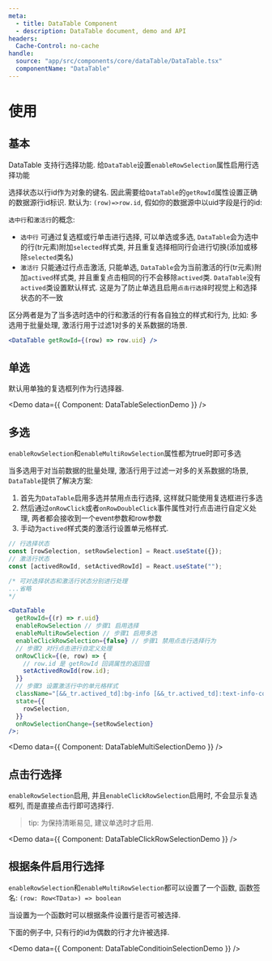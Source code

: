 ```yaml
---
meta:
  - title: DataTable Component
  - description: DataTable document, demo and API
headers:
  Cache-Control: no-cache
handle:
  source: "app/src/components/core/dataTable/DataTable.tsx"
  componentName: "DataTable"
---
```



# 使用

## 基本

DataTable 支持行选择功能. 给`DataTable`设置`enableRowSelection`属性启用行选择功能

选择状态以行id作为对象的键名. 因此需要给`DataTable`的`getRowId`属性设置正确的数据源行id标识. 默认为: `(row)=>row.id`, 假如你的数据源中以uid字段是行的id:

`选中行`和`激活行`的概念:

- `选中行`
  可通过复选框或行单击进行选择, 可以单选或多选, `DataTable`会为选中的行(tr元素)附加`selected`样式类, 并且重复选择相同行会进行切换(添加或移除`selected`类名)
- `激活行`
  只能通过行点击激活, 只能单选, `DataTable`会为当前激活的行(tr元素)附加`actived`样式类, 并且重复点击相同的行不会移除`actived`类.
  `DataTable`没有`actived`类设置默认样式. 这是为了防止单选且启用`点击行选择`时视觉上和选择状态的不一致

区分两者是为了当多选时选中的行和激活的行有各自独立的样式和行为, 比如: 多选用于批量处理, 激活行用于过滤1对多的关系数据的场景.

```jsx
<DataTable getRowId={(row) => row.uid} />
```

## 单选

默认用单独的复选框列作为行选择器.

<Demo data={{ Component: DataTableSelectionDemo }} />

## 多选

`enableRowSelection`和`enableMultiRowSelection`属性都为true时即可多选

当多选用于对当前数据的批量处理, 激活行用于过滤一对多的关系数据的场景, `DataTable`提供了解决方案:

1. 首先为`DataTable`启用多选并禁用点击行选择, 这样就只能使用复选框进行多选
2. 然后通过`onRowClick`或者`onRowDoubleClick`事件属性对行点击进行自定义处理, 两者都会接收到一个event参数和row参数
3. 手动为`actived`样式类的激活行设置单元格样式.

```jsx
// 行选择状态
const [rowSelection, setRowSelection] = React.useState({});
// 激活行状态
const [activedRowId, setActivedRowId] = React.useState("");

/* 可对选择状态和激活行状态分别进行处理 
...省略
*/

<DataTable
  getRowId={(r) => r.uid}
  enableRowSelection // 步骤1 启用选择
  enableMultiRowSelection // 步骤1 启用多选
  enableClickRowSelection={false} // 步骤1 禁用点击行选择行为
  // 步骤2 对行点击进行自定义处理
  onRowClick={(e, row) => {
    // row.id 是 getRowId 回调属性的返回值
    setActivedRowId(row.id);
  }}
  // 步骤3 设置激活行中的单元格样式
  className="[&&_tr.actived_td]:bg-info [&&_tr.actived_td]:text-info-content"
  state={{
    rowSelection,
  }}
  onRowSelectionChange={setRowSelection}
/>;
```

<Demo data={{ Component: DataTableMultiSelectionDemo }} />

## 点击行选择

`enableRowSelection`启用, 并且`enableClickRowSelection`启用时, 不会显示复选框列, 而是直接点击行即可选择行.

> tip: 为保持清晰易见, 建议单选时才启用.

<Demo data={{ Component: DataTableClickRowSelectionDemo }} />

## 根据条件启用行选择

`enableRowSelection`和`enableMultiRowSelection`都可以设置了一个函数, 函数签名: `(row: Row<TData>) => boolean`

当设置为一个函数时可以根据条件设置行是否可被选择.

下面的例子中, 只有行的id为偶数的行才允许被选择.

<Demo data={{ Component: DataTableConditioinSelectionDemo }} />
